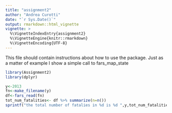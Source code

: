 ```yaml
---
title: "assignment2"
author: "Andrea Curotti"
date: "`r Sys.Date()`"
output: rmarkdown::html_vignette
vignette: >
  %\VignetteIndexEntry{assignment2}
  %\VignetteEngine{knitr::rmarkdown}
  %\VignetteEncoding{UTF-8}
---
```


This file should contain instructions about how to use the package. Just as a matter of example I show a simple call to fars_map_state

```r
library(Assignment2)
library(dplyr)

y<-2013
fn<-make_filename(y)
df<-fars_read(fn)
tot_num_fatalities<- df %>% summarize(n=n())
sprintf("the total number of fatalies in %d is %d ",y,tot_num_fatalities$n)

```